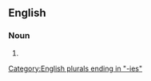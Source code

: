 ==English==

===Noun===
{{head|en|noun form}}

# {{plural of|en|heat capacity}}

[[Category:English plurals ending in "-ies"]]